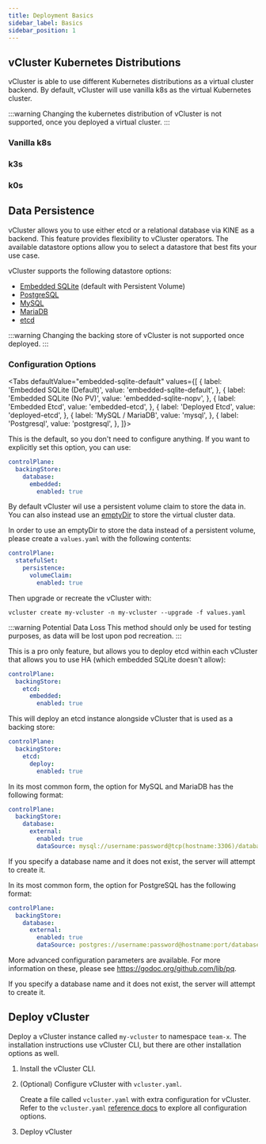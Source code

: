 ```yaml
---
title: Deployment Basics
sidebar_label: Basics
sidebar_position: 1
---
```






## vCluster Kubernetes Distributions


vCluster is able to use different Kubernetes distributions as a virtual cluster backend. By default, vCluster will use vanilla k8s as the virtual Kubernetes cluster.

:::warning
Changing the kubernetes distribution of vCluster is not supported, once you deployed a virtual cluster.
:::

### Vanilla k8s

<DeployK8s/>

<K8sCompat/>

### k3s

<DeployK3s/>
<K3sCompat/>

### k0s

<DeployK0s/>
<K0sCompat/>

## Data Persistence

vCluster allows you to use either etcd or a relational database via KINE as a backend. This feature provides flexibility to vCluster operators. The available datastore options allow you to select a datastore that best fits your use case.

vCluster supports the following datastore options:
* [Embedded SQLite](https://www.sqlite.org/index.html) (default with Persistent Volume)
* [PostgreSQL](https://www.postgresql.org/)
* [MySQL](https://www.mysql.com/)
* [MariaDB](https://mariadb.org/)
* [etcd](https://etcd.io/)

:::warning
Changing the backing store of vCluster is not supported once deployed.
:::

### Configuration Options

<Tabs
    defaultValue="embedded-sqlite-default"
    values={[
        { label: 'Embedded SQLite (Default)', value: 'embedded-sqlite-default', },
        { label: 'Embedded SQLite (No PV)', value: 'embedded-sqlite-nopv', },
        { label: 'Embedded Etcd', value: 'embedded-etcd', },
        { label: 'Deployed Etcd', value: 'deployed-etcd', },
        { label: 'MySQL / MariaDB', value: 'mysql', },
        { label: 'Postgresql', value: 'postgresql', },
    ]}>
<TabItem value="embedded-sqlite-default">

This is the default, so you don't need to configure anything. If you want to explicitly set this option, you can use:
```yaml
controlPlane:
  backingStore:
    database:
      embedded:
        enabled: true
```

</TabItem>
<TabItem value="embedded-sqlite-nopv">

By default vCluster wil use a persistent volume claim to store the data in. You can also instead use an [emptyDir](https://kubernetes.io/docs/concepts/storage/volumes/#emptydir) to store the virtual cluster data.

In order to use an emptyDir to store the data instead of a persistent volume, please create a `values.yaml` with the following contents:

```yaml
controlPlane:
  statefulSet:
    persistence:
      volumeClaim:
        enabled: true
```

Then upgrade or recreate the vCluster with:

```
vcluster create my-vcluster -n my-vcluster --upgrade -f values.yaml
```

:::warning Potential Data Loss
This method should only be used for testing purposes, as data will be lost upon pod recreation.
:::
</TabItem>
<TabItem value="embedded-etcd">

This is a pro only feature, but allows you to deploy etcd within each vCluster that allows you to use HA (which embedded SQLite doesn't allow):
```yaml
controlPlane:
  backingStore:
    etcd:
      embedded:
        enabled: true
```

</TabItem>
<TabItem value="deployed-etcd">

This will deploy an etcd instance alongside vCluster that is used as a backing store:
```yaml
controlPlane:
  backingStore:
    etcd:
      deploy:
        enabled: true
```

</TabItem>
<TabItem value="mysql">

In its most common form, the option for MySQL and MariaDB has the following format:

```yaml
controlPlane:
  backingStore:
    database:
      external:
        enabled: true
        dataSource: mysql://username:password@tcp(hostname:3306)/database-name
```

If you specify a database name and it does not exist, the server will attempt to create it.

</TabItem>
<TabItem value="postgresql">

In its most common form, the option for PostgreSQL has the following format:

```yaml
controlPlane:
  backingStore:
    database:
      external:
        enabled: true
        dataSource: postgres://username:password@hostname:port/database-name
```

More advanced configuration parameters are available. For more information on these, please see https://godoc.org/github.com/lib/pq.

If you specify a database name and it does not exist, the server will attempt to create it.

</TabItem>
</Tabs>

## Deploy vCluster

Deploy a vCluster instance called `my-vcluster` to namespace `team-x`. The installation instructions use vCluster CLI, but there are other installation options as well.

1. Install the vCluster CLI.

   <InstallBetaCLIFragment/>

1. (Optional) Configure vCluster with `vcluster.yaml`.

   Create a file called `vcluster.yaml` with extra configuration for vCluster. Refer to the `vcluster.yaml` [reference docs](../configure/vcluster-yaml/README.mdx) to explore all configuration options.

1. Deploy vCluster

   <DeployBeta/>
